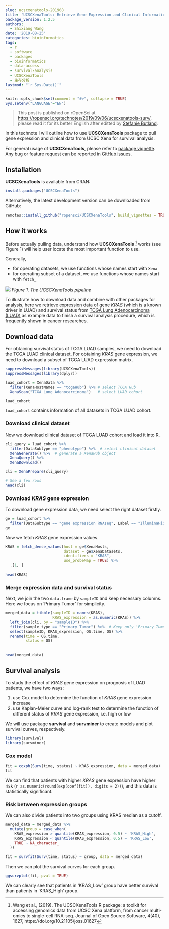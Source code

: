```yaml
---
slug: ucscxenatools-201908
title: 'UCSCXenaTools: Retrieve Gene Expression and Clinical Information from UCSC Xena for Survival Analysis'
package_version: 1.2.5
authors:
  - Shixiang Wang
date: '2019-08-25'
categories: bioinformatics
tags:
  - r
  - software
  - packages
  - bioinformatics
  - data-access
  - survival-analysis
  - UCSCXenaTools
  - 生存分析
lastmod: "`r Sys.Date()`"
---
```


```r
knitr::opts_chunk$set(comment = "#>", collapse = TRUE)
Sys.setenv("LANGUAGE"="EN")
```

> This post is published on rOpenSci at <https://ropensci.org/technotes/2019/09/06/ucscxenatools-surv/>,
> please read it for its better English after editted by [Stefanie Butland](https://github.com/stefaniebutland).

In this technote I will outline how to use **UCSCXenaTools** package to pull gene expression and clinical data from UCSC Xena for survival analysis.

For general usage of **UCSCXenaTools**, please refer to [package vignette](https://cran.r-project.org/web/packages/UCSCXenaTools/vignettes/USCSXenaTools.html). 
Any bug or feature request can be reported in [GitHub issues](https://github.com/ropensci/UCSCXenaTools/issues).

## Installation

**UCSCXenaTools** is available from CRAN:

```r
install.packages("UCSCXenaTools")
```

Alternatively, the latest development version can be downloaded from GitHub:

```r
remotes::install_github("ropensci/UCSCXenaTools", build_vignettes = TRUE, dependencies = TRUE)
```

## How it works

Before actually pulling data, understand how **UCSCXenaTools** [^1] works (see Figure 1) will help user locate the most important function to use.

Generally, 

* for operating datasets, we use functions whose names start with `Xena`
* for operating subset of a dataset, we use functions whose names start with `fetch_`

![](https://raw.githubusercontent.com/ropensci/UCSCXenaTools/master/paper/overview.png)
*Figure 1. The UCSCXenaTools pipeline*

To illustrate how to download data and combine with other packages for analysis, here we retrieve
expression data of gene [*KRAS*](https://ghr.nlm.nih.gov/gene/KRAS) (which is a known driver in LUAD) and survival status from [TCGA Lung Adenocarcinoma (LUAD)](https://xenabrowser.net/datapages/?cohort=TCGA%20Lung%20Adenocarcinoma%20(LUAD)&removeHub=https%3A%2F%2Fxena.treehouse.gi.ucsc.edu%3A443) as example data to finish a survival analysis procedure, which is frequently shown in cancer researches.

## Download data

For obtaining survival status of TCGA LUAD samples, we need to download the TCGA LUAD clinical dataset. 
For obtaining *KRAS* gene expression, we need to download a subset of TCGA LUAD expression matrix.

```r
suppressMessages(library(UCSCXenaTools))
suppressMessages(library(dplyr))
```

```r
luad_cohort = XenaData %>% 
  filter(XenaHostNames == "tcgaHub") %>% # select TCGA Hub
  XenaScan("TCGA Lung Adenocarcinoma")   # select LUAD cohort

luad_cohort
```

`luad_cohort` contains information of all datasets in TCGA LUAD cohort.

### Download clinical dataset

Now we download clinical dataset of TCGA LUAD cohort and load it into R.

```r
cli_query = luad_cohort %>% 
  filter(DataSubtype == "phenotype") %>%  # select clinical dataset
  XenaGenerate() %>%  # generate a XenaHub object
  XenaQuery() %>% 
  XenaDownload()

cli = XenaPrepare(cli_query)

# See a few rows
head(cli)
```


### Download *KRAS* gene expression

To download gene expression data, we need select the right dataset firstly.

```r
ge = luad_cohort %>% 
  filter(DataSubtype == "gene expression RNAseq", Label == "IlluminaHiSeq")
ge
```

Now we fetch *KRAS* gene expression values.

```r
KRAS = fetch_dense_values(host = ge$XenaHosts, 
                          dataset = ge$XenaDatasets, 
                          identifiers = "KRAS",
                          use_probeMap = TRUE) %>% 
  .[1, ]

head(KRAS)
```

### Merge expression data and survival status

Next, we join the two `data.frame` by `sampleID` and keep necessary columns.
Here we focus on 'Primary Tumor' for simplicity.

```r
merged_data = tibble(sampleID = names(KRAS),
                     KRAS_expression = as.numeric(KRAS)) %>% 
  left_join(cli, by = "sampleID") %>% 
  filter(sample_type == "Primary Tumor") %>%  # Keep only 'Primary Tumor'
  select(sampleID, KRAS_expression, OS.time, OS) %>% 
  rename(time = OS.time, 
         status = OS)
  

head(merged_data)
```


## Survival analysis

To study the effect of *KRAS* gene expression on prognosis of LUAD patients, we have two ways:

1. use Cox model to determine the function of *KRAS* gene expression increase
2. use Kaplan-Meier curve and log-rank test to determine the function of different status of 
*KRAS* gene expression, i.e. high or low

We will use package **survival** and **survminer** to create models and plot survival curves, respectively.

```r
library(survival)
library(survminer)
```

### Cox model

```r
fit = coxph(Surv(time, status) ~ KRAS_expression, data = merged_data)
fit
```

We can find that patients with higher *KRAS* gene expression have higher risk (`r as.numeric(round(exp(coef(fit)), digits = 2))`),
and this data is statistically significant.

### Risk between expression groups

We can also divide patients into two groups using KRAS median as a cutoff.

```r
merged_data = merged_data %>% 
  mutate(group = case_when(
    KRAS_expression > quantile(KRAS_expression, 0.5) ~ 'KRAS_High',
    KRAS_expression < quantile(KRAS_expression, 0.5) ~ 'KRAS_Low',
    TRUE ~ NA_character_
  ))

fit = survfit(Surv(time, status) ~ group, data = merged_data)
```


Then we can plot the survival curves for each group.

```r
ggsurvplot(fit, pval = TRUE)
```

We can clearly see that patients in 'KRAS_Low' group have better survival than patients in 'KRAS_High' group.

[^1]: Wang et al., (2019). The UCSCXenaTools R package: a toolkit for accessing genomics data from UCSC Xena platform, from cancer multi-omics to single-cell RNA-seq. Journal of Open Source Software, 4(40), 1627, https://doi.org/10.21105/joss.01627
